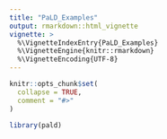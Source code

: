 ```yaml
---
title: "PaLD_Examples"
output: rmarkdown::html_vignette
vignette: >
  %\VignetteIndexEntry{PaLD_Examples}
  %\VignetteEngine{knitr::rmarkdown}
  %\VignetteEncoding{UTF-8}
---
```


```r
knitr::opts_chunk$set(
  collapse = TRUE,
  comment = "#>"
)
```

```r
library(pald)
```
